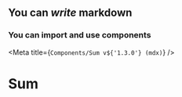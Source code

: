
<!-- "../package"; -->

<!-- const version = '1.3.0'; -->


## You can _write_ **markdown**
### You can import and use components

<Meta title={`Components/Sum v${'1.3.0'} (mdx)`} />

# Sum

<Story name="default">
  <Sum />
</Story>

<Story name="custom number">
  <Sum a={666} b={1} />
</Story>